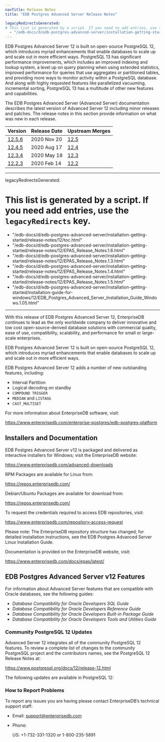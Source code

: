 ```yaml
---
navTitle: Release Notes
title: "EDB Postgres Advanced Server Release Notes"

legacyRedirectsGenerated:
# This list is generated by a script. If you need to add entries, use the `legacyRedirects` key.
  - "/edb-docs/d/edb-postgres-advanced-server/installation-getting-started/release-notes/12/index.html"
---
```


EDB Postgres Advanced Server 12 is built on open-source PostgreSQL 12, which introduces myriad enhancements that enable databases to scale up and scale out in more efficient ways. PostgreSQL 13 has significant performance improvements, which includes an improved indexing and lookup system, a level up on query planning when using extended statistics, improved performance for queries that use aggregates or partitioned tables, and providing more ways to monitor activity within a PostgreSQL database. And along with highly requested features like parallelized vacuuming, incremental sorting, PostgreSQL 13 has a multitude of other new features and capabilities.

The EDB Postgres Advanced Server (Advanced Server) documentation describes the latest version of Advanced Server 12 including minor releases and patches. The release notes in this section provide information on what was new in each release. 

| Version | Release Date | Upstream Merges | 
| ------- | ------------ | --------------- | 
| [12.5.6](11_epas12.5.6_rel_notes.mdx) | 2020 Nov 20 | [12.5](https://www.postgresql.org/docs/12/release-12-5.html) | 
| [12.4.5](13_epas12.4.5_rel_notes.mdx) | 2020 Aug 17 | [12.4](https://www.postgresql.org/docs/12/release-12-4.html) | 
| [12.3.4](15_epas12.3.4_rel_notes.mdx) | 2020 May 18 | [12.3](https://www.postgresql.org/docs/12/release-12-3.html) | 
| [12.2.3](17_epas12.2.3_rel_notes.mdx) | 2020 Feb 14 | [12.2](https://www.postgresql.org/docs/12/release-12-2.html) | 












---

legacyRedirectsGenerated:
  # This list is generated by a script. If you need add entries, use the `legacyRedirects` key.
  - "/edb-docs/d/edb-postgres-advanced-server/installation-getting-started/release-notes/12/toc.html"
  - "/edb-docs/d/edb-postgres-advanced-server/installation-getting-started/release-notes/12/EPAS_Release_Notes.1.6.html"
  - "/edb-docs/d/edb-postgres-advanced-server/installation-getting-started/release-notes/12/EPAS_Release_Notes.1.3.html"
  - "/edb-docs/d/edb-postgres-advanced-server/installation-getting-started/release-notes/12/EPAS_Release_Notes.1.4.html"
  - "/edb-docs/d/edb-postgres-advanced-server/installation-getting-started/release-notes/12/EPAS_Release_Notes.1.5.html"
  - "/edb-docs/d/edb-postgres-advanced-server/installation-getting-started/installation-guide-for-windows/12/EDB_Postgres_Advanced_Server_Installation_Guide_Windows.1.05.html"
---

With this release of EDB Postgres Advanced Server 12, EnterpriseDB continues to lead as the only worldwide company to deliver innovative and low cost open-source-derived database solutions with commercial quality, ease of use, compatibility, scalability, and performance for small or large-scale enterprises.

EDB Postgres Advanced Server 12 is built on open-source PostgreSQL 12, which introduces myriad enhancements that enable databases to scale up and scale out in more efficient ways.

EDB Postgres Advanced Server 12 adds a number of new outstanding features, including:

-   Interval Partition
-   Logical decoding on standby   
-   `COMPOUND TRIGGER` 
-   `MEDIAN` and `LISTAGG`
-   `CAST_MULTISET`

For more information about EnterpriseDB software, visit:

<https://www.enterprisedb.com/enterprise-postgres/edb-postgres-platform>

## Installers and Documentation

EDB Postgres Advanced Server v12 is packaged and delivered as interactive installers for Windows; visit the EnterpriseDB website:

<https://www.enterprisedb.com/advanced-downloads>

RPM Packages are available for Linux from:

<https://repos.enterprisedb.com/>

Debian/Ubuntu Packages are available for download from:

<https://repos.enterprisedb.com/>

To request the credentials required to access EDB repositories, visit:

<https://www.enterprisedb.com/repository-access-request>

Please note: The EnterpriseDB repository structure has changed; for detailed installation instructions, see the EDB Postgres Advanced Server Linux Installation Guide.

Documentation is provided on the EnterpriseDB website, visit:

<https://www.enterprisedb.com/docs/epas/latest/>


## EDB Postgres Advanced Server v12 Features


For information about Advanced Server features that are compatible with Oracle databases, see the following guides:

-   *Database Compatibility for Oracle Developers SQL Guide*
-   *Database Compatibility for Oracle Developers Reference Guide*
-   *Database Compatibility for Oracle Developers Built-in Package Guide*
-   *Database Compatibility for Oracle Developers Tools and Utilities Guide*

### Community PostgreSQL 12 Updates

Advanced Server 12 integrates all of the community PostgreSQL 12 features. To review a complete list of changes to the community PostgreSQL project and the contributors names, see the PostgreSQL 12 Release Notes at:

<https://www.postgresql.org/docs/12/release-12.html>

The following updates are available in PostgreSQL 12:
























### How to Report Problems

To report any issues you are having please contact EnterpriseDB’s technical support staff:

-   Email: [support@enterprisedb.com](mailto:support@enterprisedb.com)

-   Phone:

    US: +1-732-331-1320 or 1-800-235-5891
    
    